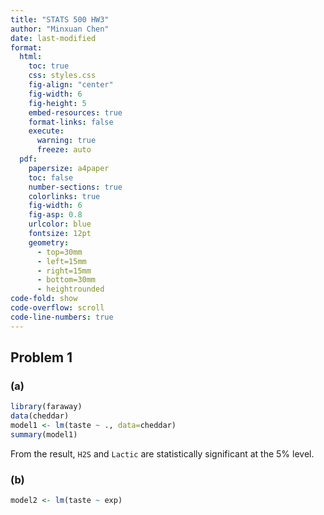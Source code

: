 ```yaml
---
title: "STATS 500 HW3"
author: "Minxuan Chen"
date: last-modified
format:
  html:
    toc: true
    css: styles.css
    fig-align: "center"
    fig-width: 6
    fig-height: 5
    embed-resources: true
    format-links: false
    execute:
      warning: true
      freeze: auto
  pdf:
    papersize: a4paper
    toc: false
    number-sections: true
    colorlinks: true
    fig-width: 6
    fig-asp: 0.8
    urlcolor: blue
    fontsize: 12pt
    geometry:
      - top=30mm
      - left=15mm
      - right=15mm
      - bottom=30mm
      - heightrounded
code-fold: show
code-overflow: scroll
code-line-numbers: true
---
```


```{=latex}
% Trigger ToC creation in LaTeX
\tableofcontents
\thispagestyle{empty}
\vspace{20pt}
Github repo: \url{https://github.com/PKUniiiiice/STATS_500}

\newpage

\setcounter{page}{1}
```

## Problem 1
### (a)
```r
library(faraway)
data(cheddar)
model1 <- lm(taste ~ ., data=cheddar)
summary(model1)

```
From the result, `H2S` and `Lactic` are statistically significant at the 5\% level.

### (b)
```r
model2 <- lm(taste ~ exp)

```

